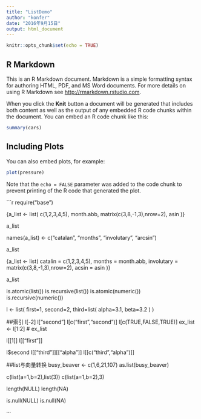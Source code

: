 ```yaml
---
title: "ListDemo"
author: "konfer"
date: "2016年9月15日"
output: html_document
---
```


```r
knitr::opts_chunk$set(echo = TRUE)
```

## R Markdown

This is an R Markdown document. Markdown is a simple formatting syntax for authoring HTML, PDF, and MS Word documents. For more details on using R Markdown see <http://rmarkdown.rstudio.com>.

When you click the **Knit** button a document will be generated that includes both content as well as the output of any embedded R code chunks within the document. You can embed an R code chunk like this:

```r
summary(cars)
```

## Including Plots

You can also embed plots, for example:

```r
plot(pressure)
```

Note that the `echo = FALSE` parameter was added to the code chunk to prevent printing of the R code that generated the plot.

```r

require("base")

{a_list <- list(
  c(1,2,3,4,5),
  month.abb,
  matrix(c(3,8,-1,3),nrow=2),
  asin
)}

a_list

names(a_list) <- c("catalan", "months", "involutary", "arcsin")
          
a_list

{a_list <- list(
  catalin = c(1,2,3,4,5),
  months = month.abb,
  involutary = matrix(c(3,8,-1,3),nrow=2),
  acsin = asin
)}

a_list

is.atomic(list())
is.recursive(list())
is.atomic(numeric())
is.recursive(numeric())

l <- list(
  first=1,
  second=2,
  third=list(
    alpha=3.1,
    beta=3.2
  )
)

##索引
l[-2]
l["second"]
l[c("first","second")]
l[c(TRUE,FALSE,TRUE)]
ex_list <- l[1:2] #
ex_list

l[[1]]
l[["first"]]

l$second
l[["third"]][["alpha"]]
l[[c("third","alpha")]]

##list与向量转换
busy_beaver <- c(1,6,21,107)
as.list(busy_beaver)

c(list(a=1,b=2),list(3))
c(list(a=1,b=2),3)

length(NULL)
length(NA)

is.null(NULL)
is.null(NA)

···






















